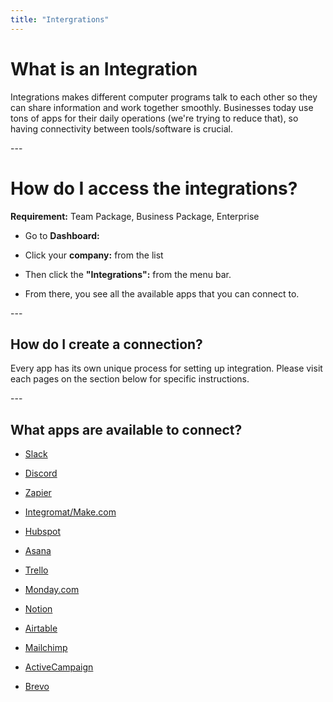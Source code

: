 ```yaml
---
title: "Intergrations"
---
```


# What is an Integration

Integrations makes different computer programs talk to each other so they can share information and work together smoothly. Businesses today use tons of apps for their daily operations (we're trying to reduce that), so having connectivity between tools/software is crucial.

\---

# How do I access the integrations?

**Requirement:** Team Package, Business Package, Enterprise

* Go to **Dashboard:**

* Click your **company:** from the list

* Then click the **"Integrations":** from the menu bar.

* From there, you see all the available apps that you can connect to.

\---

## How do I create a connection?

Every app has its own unique process for setting up integration. Please visit each pages on the section below for specific instructions.

\---

## What apps are available to connect?

* [Slack](/integrations/slack "Slack")

* [Discord](/integrations/discord "Discord")

* [Zapier](/integrations/zapier/ "Zapier")

* [Integromat/Make.com](/integrations/ntegromat-make-com/ "Integromat/Make.com")

* [Hubspot](/integrations/hubspot/ "Hubspot")

* [Asana](/integrations/asana/ "Asana")

* [Trello](/integrations/trello/ "Trello")

* [Monday.com](/integrations/monday/ "Monday.com")

* [Notion](/integrations/notion/ "Notion")

* [Airtable](/integrations/airtable/ "Airtable")

* [Mailchimp](/integrations/mailchimp/ "Mailchimp")

* [ActiveCampaign](/integrations/activecampaign/ "ActiveCampaign")

* [Brevo](/integrations/brevo/ "Brevo")